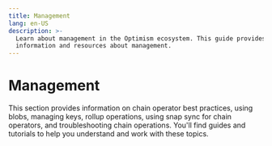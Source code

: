 ```yaml
---
title: Management
lang: en-US
description: >-
  Learn about management in the Optimism ecosystem. This guide provides detailed
  information and resources about management.
---
```



# Management

This section provides information on chain operator best practices, using blobs, managing keys, rollup operations, using snap sync for chain operators, and troubleshooting chain operations. You'll find guides and tutorials to help you understand and work with these topics.

<Cards>
  <Card title="Chain operator best practices" href="/operators/chain-operators/management/best-practices" />

  <Card title="Using blobs" href="/operators/chain-operators/management/blobs" />

  <Card title="Managing your keys" href="/operators/chain-operators/management/key-management" />

  <Card title="Rollup operations" href="/operators/chain-operators/management/operations" />

  <Card title="Using snap sync for chain operators" href="/operators/chain-operators/management/snap-sync" />

  <Card title="Troubleshooting: chain operations" href="/operators/chain-operators/management/troubleshooting" />
</Cards>
